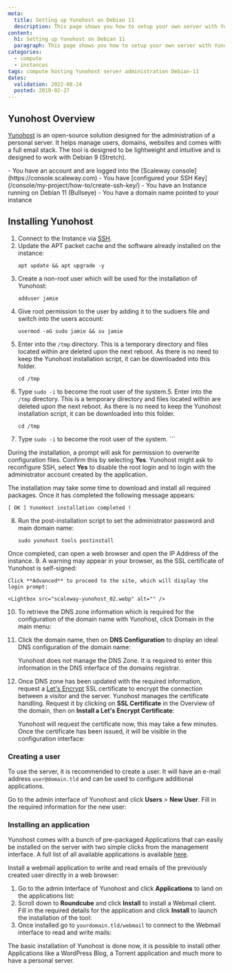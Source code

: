 ```yaml
---
meta:
  title: Setting up Yunohost on Debian 11
  description: This page shows you how to setup your own server with Yunohost
content:
  h1: Setting up Yunohost on Debian 11
  paragraph: This page shows you how to setup your own server with Yunohost
categories:
  - compute
  - instances
tags: compute hosting Yunohost server administration Debian-11
dates:
  validation: 2022-08-24
  posted: 2019-02-27
---
```


## Yunohost Overview

[Yunohost](https://yunohost.org/) is an open-source solution designed for the administration of a personal server. It helps manage users, domains, websites and comes with a full email stack. The tool is designed to be lightweight and intuitive and is designed to work with Debian 9 (Stretch).

<Message type="requirement">
  - You have an account and are logged into the [Scaleway console](https://console.scaleway.com)
  - You have [configured your SSH Key](/console/my-project/how-to/create-ssh-key/)
  - You have an Instance running on Debian 11 (Bullseye)
  - You have a domain name pointed to your instance
</Message>

## Installing Yunohost

1. Connect to the Instance via [SSH](/en/docs/compute/instances/how-to/connect-to-instance/).
2. Update the APT packet cache and the software already installed on the instance:
    ```
    apt update && apt upgrade -y
    ```
3. Create a non-root user which will be used for the installation of Yunohost:
    ```
    adduser jamie
    ```
4. Give root permission to the user by adding it to the sudoers file and switch into the users account:
    ```
    usermod -aG sudo jamie && su jamie
    ```
5. Enter into the `/tmp` directory. This is a temporary directory and files located within are deleted upon the next reboot. As there is no need to keep the Yunohost installation script, it can be downloaded into this folder.
    ```
    cd /tmp
    ```
6. Type `sudo -i` to become the root user of the system.5. Enter into the `/tmp` directory. This is a temporary directory and files located within are deleted upon the next reboot. As there is no need to keep the Yunohost installation script, it can be downloaded into this folder.
    ```
    cd /tmp
    ```
6. Type `sudo -i` to become the root user of the system.  ```

  During the installation, a prompt will ask for permission to overwrite configuration files. Confirm this by selecting **Yes**.
  Yunohost might ask to reconfigure SSH, select **Yes** to disable the root login and to login with the administrator account created by the application.

  The installation may take some time to download and install all required packages. Once it has completed the following message appears:

  ```
  [ OK ] YunoHost installation completed !
  ```
8. Run the post-installation script to set the administrator password and main domain name:
    ```
    sudo yunohost tools postinstall
    ```

  Once completed, can open a web browser and open the IP Address of the instance.
9. A warning may appear in your browser, as the SSL certificate of Yunohost is self-signed:
    <Lightbox src="scaleway-yunohost_01.webp" alt="" />

    Click **Advanced** to proceed to the site, which will display the login prompt:

    <Lightbox src="scaleway-yunohost_02.webp" alt="" />
10. To retrieve the DNS zone information which is required for the configuration of the domain name with Yunohost, click Domain in the main menu:
    <Lightbox src="scaleway-yunohost_03.webp" alt="" />
11. Click the domain name, then on **DNS Configuration** to display an ideal DNS configuration of the domain name:
    <Lightbox src="scaleway-yunohost_04.webp" alt="" />

    <Message type="important">
      Yunohost does not manage the DNS Zone. It is required to enter this information in the DNS interface of the domains registrar.
    </Message>
12. Once DNS zone has been updated with the required information, request a [Let's Encrypt](https://letsencrypt.org) SSL certificate to encrypt the connection between a visitor and the server. Yunohost manages the certificate handling. Request it by clicking on **SSL Certificate** in the Overview of the domain, then on **Install a Let's Encrypt Certificate**:
    <Lightbox src="scaleway-yunohost_07.webp" alt="" />

    Yunohost will request the certificate now, this may take a few minutes. Once the certificate has been issued, it will be visible in the configuration interface:

    <Lightbox src="scaleway-yunohost_08.webp" alt="" />

### Creating a user

To use the server, it is recommended to create a user. It will have an e-mail address `user@domain.tld` and can be used to configure additional applications.

Go to the admin interface of Yunohost and click **Users** > **New User**. Fill in the required information for the new user:

<Lightbox src="scaleway-yunohost_09.webp" alt="" />

### Installing an application

Yunohost comes with a bunch of pre-packaged Applications that can easily be installed on the server with two simple clicks from the management interface. A full list of all available applications is available [here](https://yunohost.org/#/apps).

Install a webmail application to write and read emails of the previously created user directly in a web browser:

1. Go to the admin Interface of Yunohost and click **Applications** to land on the applications list:
    <Lightbox src="scaleway-yunohost_10.webp" alt="" />
2. Scroll down to **Roundcube** and click **Install** to install a Webmail client. Fill in the required details for the application and click **Install** to launch the installation of the tool:
    <Lightbox src="scaleway-yunohost_11.webp" alt="" />
3. Once installed go to `yourdomain.tld/webmail` to connect to the Webmail interface to read and write mails:
    <Lightbox src="scaleway-yunohost_12.webp" alt="" />

The basic installation of Yunohost is done now, it is possible to install other Applications like a WordPress Blog, a Torrent application and much more to have a personal server.
